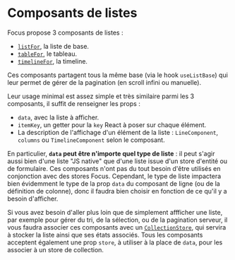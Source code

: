 
<Meta title="Listes/Composants de listes" />

# Composants de listes

Focus propose 3 composants de listes :

- [`listFor`](/docs/listes-composants-de-listes-listfor--list), la liste de base.
- [`tableFor`](/docs/listes-composants-de-listes-tablefor--table), le tableau.
- [`timelineFor`](/docs/listes-composants-de-listes-timelinefor--timeline), la timeline.

Ces composants partagent tous la même base (via le hook `useListBase`) qui leur permet de gérer de la pagination (en scroll infini ou manuelle).

Leur usage minimal est assez simple et très similaire parmi les 3 composants, il suffit de renseigner les props :

- `data`, avec la liste à afficher.
- `itemKey`, un getter pour la `key` React à poser sur chaque élément.
- La description de l'affichage d'un élément de la liste : `LineComponent`, `columns` ou `TimelineComponent` selon le composant.

En particulier, **`data` peut être n'importe quel type de liste** : il peut s'agir aussi bien d'une liste "JS native" que d'une liste issue d'un store d'entité ou de
formulaire. Ces composants n'ont pas du tout besoin d'être utilisés en conjonction avec des stores Focus. Cependant, le type de liste impactera bien
évidemment le type de la prop `data` du composant de ligne (ou de la définition de colonne), donc il faudra bien choisir en fonction de ce qu'il y a besoin
d'afficher.

Si vous avez besoin d'aller plus loin que de simplement affficher une liste, par exemple pour gérer du tri, de la sélection, ou de la pagination serveur, il vous faudra
associer ces composants avec un [`CollectionStore`](/docs/listes-store-de-collection--docs), qui servira à stocker la liste ainsi que ses états associés. Tous les composants acceptent
également une prop `store`, à utiliser à la place de `data`, pour les associer à un store de collection.
